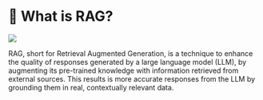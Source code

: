 # 📘 What is RAG?

![](/img/screenshots/10-rag/rag.png)

RAG, short for Retrieval Augmented Generation, is a technique to enhance the quality of responses generated by a large language model (LLM), by augmenting its pre-trained knowledge with information retrieved from external sources. This results is more accurate responses from the LLM by grounding them in real, contextually relevant data. 